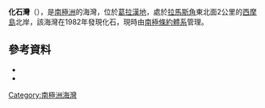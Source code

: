 {{coord|64|18|S|56|52|W|source:GNIS|display=title}}

'''化石灣'''（{{lang-en|Fossil Bight}}），是[[南極洲|南極洲]]的海灣，位於[[葛拉漢地|葛拉漢地]]，處於[[拉馬斯角|拉馬斯角]]東北面2公里的[[西摩島|西摩島]]北岸，該海灣在1982年發現化石，現時由[[南極條約體系|南極條約體系]]管理。

==參考資料==
*{{cite gnis | type = antarid | id = 5177| name = Fossil Bight | accessdate = 2012-04-02}}
*{{usgs-gazetteer|id=5177}}

{{Antarctica-geo-stub}}
[[Category:南極洲海灣|Category:南極洲海灣]]